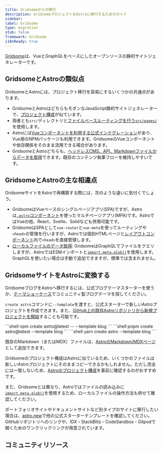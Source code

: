 ```yaml
---
title: Gridsomeからの移行
description: GridsomeプロジェクトをAstroに移行するためのガイド
sidebar:
label: Gridsome
type: migration
stub: false
framework: Gridsome
i18nReady: true
---
```



[Gridsome](https://gridsome.org)は、VueとGraphQLをベースにしたオープンソースの静的サイトジェネレーターです。

## GridsomeとAstroの類似点

GridsomeとAstroには、プロジェクト移行を容易にするいくつかの共通点があります。

- GridsomeとAstroはどちらもモダンなJavaScript静的サイトジェネレーターで、[プロジェクト構成](/ja/basics/project-structure/#directories-and-files)が似ています。
- 両者とも`src/`ディレクトリと[ファイルベースルーティングを行う`src/pages/`](/ja/basics/astro-pages/)を使用します。
- Astroには[Vueコンポーネントを利用する公式インテグレーション](/ja/guides/integrations-guide/vue/)があり、Vue用のNPMパッケージも利用できます。GridsomeのVueコンポーネントや依存関係をそのまま流用できる場合があります。
- GridsomeとAstroどちらも、[ヘッドレスCMS、API、Markdownファイルからデータを取得](/ja/guides/data-fetching/)できます。既存のコンテンツ執筆フローを維持しやすいです。

## GridsomeとAstroの主な相違点

GridsomeサイトをAstroで再構築する際には、次のような違いに気付くでしょう。

- GridsomeはVueベースのシングルページアプリ(SPA)ですが、Astroは[`.astro`コンポーネント](/ja/basics/astro-components/)を使ったマルチページアプリ(MPA)です。AstroではVueの他、React、Svelte、Solidなども併用可能です。
- GridsomeはSPAとして`vue-router`と`vue-meta`を使ってルーティングや`<head>`の管理を行いますが、Astroでは個別HTMLページと[レイアウトコンポーネント](/ja/basics/layouts/)内で`<head>`を直接管理します。
- [ローカルファイルのデータ取得](/ja/guides/imports/): GridsomeはGraphQLでファイルをクエリしますが、AstroではESMインポートと[`import.meta.glob()`](/ja/guides/imports/#importmetaglob)を使用します。GraphQLを使いたい場合は手動で追加できますが、標準では含まれません。

## GridsomeサイトをAstroに変換する

GridsomeブログをAstroへ移行するには、公式ブログテーマスターターを使うか、[テーマショーケース](https://astro.build/themes/)でコミュニティ製ブログテーマを探してください。

`create astro`コマンドに`--template`を渡すと、公式スターターで新しいAstroプロジェクトを作成できます。また、[GitHub上の既存Astroリポジトリから新規プロジェクトを開始](/ja/install-and-setup/)することも可能です。

<PackageManagerTabs>
  <Fragment slot="npm">
  ```shell
  npm create astro@latest -- --template blog
  ```
  </Fragment>
  <Fragment slot="pnpm">
  ```shell
  pnpm create astro@latest --template blog
  ```
  </Fragment>
  <Fragment slot="yarn">
  ```shell
  yarn create astro --template blog
  ```
  </Fragment>
</PackageManagerTabs>

既存のMarkdown（またはMDX）ファイルは、[AstroのMarkdown/MDXページ](/ja/guides/markdown-content/)として追加できます。

Gridsomeのプロジェクト構成はAstroに似ているため、いくつかのファイルは新しいAstroプロジェクトにそのままコピーできるかもしれません。ただし完全には一致しないため、[Astroのプロジェクト構成](/ja/basics/project-structure/)を事前に確認するのがおすすめです。

また、Gridsomeとは異なり、Astroではファイルの読み込みに[`import.meta.glob()`](/ja/guides/imports/#importmetaglob)を使用するため、ローカルファイルの操作方法も併せて確認してください。

ポートフォリオサイトやドキュメントサイトなど別タイプのサイトに移行したい場合は、[astro.new](https://astro.new)で他の公式スターターテンプレートを確認してください。GitHubリポジトリへのリンクや、IDX・StackBlitz・CodeSandbox・Gitpodで開くためのワンクリックリンクが用意されています。

## コミュニティリソース

<CardGrid>
  <LinkCard title="Migration from Gridsome to Astro" href="https://fyodor.io/migration-from-gridsome-to-astro/" />
  <LinkCard title="Hello Astro!" href="https://thamas.hu/astro-hello" />
</CardGrid>
